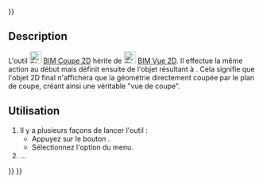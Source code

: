<languages/>
{{UnfinishedDocu{{#translation:}}}}

{{Docnav/fr
|[[BIM_Shape2DView/fr|Vue 2D]]
|[[BIM_TDPage/fr|Feuille Techdraw]]
|[[BIM_Workbench/fr|Atelier BIM]]
|IconL=BIM_Shape2DView.svg
|IconR=BIM_TDPage.svg
|IconC=Workbench_BIM.svg
}}

{{GuiCommand/fr
|Name=BIM Shape2DCut
|Name/fr=BIM Coupe 2D
|MenuLocation=Annotation → Créer des vues 2D → Coupe 2D
|Workbenches=[[BIM_Workbench/fr|BIM]]
|Shortcut=
|Version=1.0
|SeeAlso=
}}

<span id="Description"></span>
==Description==

L'outil [[Image:BIM_Shape2DCut.svg|24px]] [[BIM_Shape2DCut/fr|BIM Coupe 2D]] hérite de [[Image:BIM_Shape2DView.svg|24px]] [[BIM_Shape2DView/fr|BIM Vue 2D]]. Il effectue la même action au début mais définit ensuite {{PropertyData|Projection Mode}} de l'objet résultant à {{Value|Cutfaces}}. Cela signifie que l'objet 2D final n'affichera que la géométrie directement coupée par le plan de coupe, créant ainsi une véritable "vue de coupe".

<span id="Usage"></span>
==Utilisation==

# Il y a plusieurs façons de lancer l'outil :
#* Appuyez sur le bouton {{Button|[[Image:BIM_Shape2DCut.svg|16px]] [[BIM_Shape2DCut/fr|Coupe 2D]]}}.
#* Sélectionnez l'option {{MenuCommand|Annotation → Créer des vues 2D → [[Image:BIM_Shape2DCut.svg|16px]] Coupe 2D}} du menu.
# ...


{{Docnav/fr
|[[BIM_Shape2DView/fr|Vue 2D]]
|[[BIM_TDPage/fr|Feuille Techdraw]]
|[[BIM_Workbench/fr|Atelier BIM]]
|IconL=BIM_Shape2DView.svg
|IconR=BIM_TDPage.svg
|IconC=Workbench_BIM.svg
}}

{{BIM_Tools_navi{{#translation:}}}}
{{Userdocnavi{{#translation:}}}}